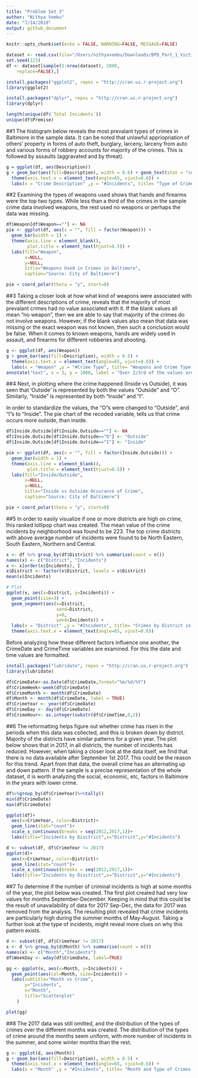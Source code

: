 ```yaml
---
title: "Problem Set 3"
author: "Nithya Vembu"
date: "7/14/2018"
output: github_document
---
```


```r
knitr::opts_chunk$set(echo = FALSE, WARNING=FALSE, MESSAGE=FALSE)
```

```r
dataset <- read.csv(file="/Users/nithyavembu/Downloads/BPD_Part_1_Victim_Based_Crime_Data.csv", header=TRUE, sep=",")
set.seed(123)
df <- dataset[sample(1:nrow(dataset), 2000,
  	replace=FALSE),]

install.packages("ggplot2", repos = "http://cran.us.r-project.org")
library(ggplot2)

install.packages("dplyr", repos = "http://cran.us.r-project.org")
library(dplyr)

length(unique(df$`Total Incidents`))
unique(df$Premise)
```

##1 
The histogram below reveals the most prevalant types of crimes in Baltimore in the sample data. It can be noted that unlawful appriopriation of others' property in forms of auto theft, burglary, larceny, larceny from auto and various forms of robbery accounts for majority of the crimes. This is followed by assaults (aggravated and by threat).

```r

g = ggplot(df, aes(Description))
g + geom_bar(aes(fill=Description), width = 0.6) + geom_text(stat = "count", size = 3, aes(label = ..count.., y = ..count..)) +
  theme(axis.text.x = element_text(angle=65, vjust=0.6)) + 
  labs(x = "Crime Description" ,y = "#Incidents", title= "Type of Crimes in Baltimore")

```

##2 
Examining the types of weapons used shows that hands and firearms were the top two types. While less than a third of the crimes in the sample crime data involved weapons, the rest used no weapons or perhaps the data was missing.

```r
df$Weapon[df$Weapon==""] <- NA
pie <- ggplot(df, aes(x = "", fill = factor(Weapon))) + 
  geom_bar(width = 1) +
  theme(axis.line = element_blank(), 
        plot.title = element_text(hjust=0.5)) + 
  labs(fill="Weapon", 
       x=NULL, 
       y=NULL, 
       title="Weapons Used in Crimes in Baltimore", 
       caption="Source: City of Baltimore")

pie + coord_polar(theta = "y", start=0)

```

##3 
Taking a closer look at how what kind of weapons were associated with the different descriptions of crime, reveals that the majority of most prevalant crimes had no value associated with it. If the blank values all mean "no weapon", then we are able to say that majority of the crimes do not involve weapons. However, if the blank values also mean that data was missing or the exact weapon was not known, then such a conclusion would be false. When it comes to known weapons, hands are widely used in assault, and firearms for different robberies and shooting.

```r

g <- ggplot(df, aes(Weapon))
g + geom_bar(aes(fill=Description), width = 0.5) + 
  theme(axis.text.x = element_text(angle=65, vjust=0.6)) + 
  labs(x = "Weapon" ,y = "#Crime Type", title= "Weapons and Crime Type in Baltimore") +
annotate("text", x = 3, y = 1000, label = "Over 2/3rd of the values are blank", size = 3)
```
##4 
Next, in plotting where the crime happened (Inside vs Outside), it was seen that 'Outside' is represented by both the values "Outside" and "O". Similarly, "Inside" is represented by both "Inside" and "I". 

In order to standardize the values, the "O"s were changed to "Outside", and "I"s to "Inside". The pie chart of the recoded variable, tells us that crime occurs more outside, than inside.

```r
df$Inside.Outside[df$Inside.Outside==""] <- NA
df$Inside.Outside[df$Inside.Outside=="O"] <- "Outside"
df$Inside.Outside[df$Inside.Outside=="I"] <- "Inside"

pie <- ggplot(df, aes(x = "", fill = factor(Inside.Outside))) + 
  geom_bar(width = 1) + 
  theme(axis.line = element_blank(), 
        plot.title = element_text(hjust=0.5)) + 
  labs(fill="Inside/Outside", 
       x=NULL, 
       y=NULL, 
       title="Inside vs Outside Occurance of Crime", 
       caption="Source: City of Baltimore")

pie + coord_polar(theta = "y", start=0)
```

##5
In order to easily visualize if one or more districts are high on crime, this ranked lollipop chart was created. The mean value of the crime incidents by neighborhood was found to be 223. The top crime districts with above average number of incidents were found to be North Eastern, South Eastern, Northern and Central. 

```r

x <- df %>% group_by(df$District) %>% summarise(count = n())
names(x) <- c("District", "Incidents")
x <- x[order(x$Incidents), ] 
x$District <- factor(x$District, levels = x$District)
mean(x$Incidents)

# Plot
ggplot(x, aes(x=District, y=Incidents)) + 
  geom_point(size=3) + 
  geom_segment(aes(x=District, 
                   xend=District, 
                   y=0, 
                   yend=Incidents)) + 
  labs(x = "District" ,y = "#Incidents", title= "Crimes by District in Baltimore") + 
  theme(axis.text.x = element_text(angle=65, vjust=0.6))

```


Before analyzing how these different factors influence one another, the CrimeDate and CrimeTime variables are examined. For this the date and time values are formatted.

```r
install.packages("lubridate", repos = "http://cran.us.r-project.org")
library(lubridate)

df$CrimeDate<-as.Date(df$CrimeDate,format="%m/%d/%Y")
df$CrimeWeek<-week(df$CrimeDate)
df$CrimeMonth <- month(df$CrimeDate)
df$Month <- month(df$CrimeDate, label = TRUE)
df$CrimeYear <- year(df$CrimeDate)
df$CrimeDay <- day(df$CrimeDate)
df$CrimeHour<- as.integer(substr(df$CrimeTime,0,2))
```

##6 
The reformatting helps figure out whether crime has risen in the periods when this data was collected, and this is broken down by district. Majority of the districts have similar patterns for a given year. The plot below shows that in 2017, in all districts, the number of incidents has reduced. However, when taking a closer look at the data itself, we find that there is no data available after September 1st 2017. This could be the reason for this trend. Apart from that data, the overall crime has an alternating up and down pattern. If the sample is a precise representation of the whole dataset, it is worth analyzing the social, economic, etc, factors in Baltimore in the years with lower crime.

```r

df%>%group_by(df$CrimeYear)%>%tally()
min(df$CrimeDate)
max(df$CrimeDate)

ggplot(df)+
  aes(x=CrimeYear, color=District)+
  geom_line(stat="count")+
  scale_x_continuous(breaks = seq(2012,2017,1))+
  labs(title="Incidents by Disctrict",x="District",y="#Incidents")

d <- subset(df, df$CrimeYear != 2017)
ggplot(d)+
  aes(x=CrimeYear, color=District)+
  geom_line(stat="count")+
  scale_x_continuous(breaks = seq(2012,2017,1))+
  labs(title="Incidents by Disctrict",x="District",y="#Incidents")
```

##7 
To determine if the number of criminal incidents is high at some months of the year, the plot below was created. The first plot created had very low values for months September-December. Keeping in mind that this could be the result of unavailability of data for 2017 Sep-Dec, the data for 2017 was removed from the analysis. The resulting plot revealed that crime incidents are particularly high during the summer months of May-August. Taking a further look at the type of incidents, might reveal more clues on why this pattern exists.

```r
d <- subset(df, df$CrimeYear != 2017)
x <- d %>% group_by(d$Month) %>% summarise(count = n())
names(x) <- c("Month","Incidents")
df$WeekDay <- wday(df$CrimeDate, label=TRUE)

gg <- ggplot(x, aes(x=Month, y=Incidents)) + 
  geom_point(aes(col=Month, size=Incidents)) + 
  labs(subtitle="Month vs Crime", 
       y="Incidents", 
       x="Month", 
       title="Scatterplot"
    )

plot(gg)

```

##8 
The 2017 data was still omitted, and the distribution of the types of crimes over the different months was created. The distribution of the types of crime around the months seem uniform, with more number of incidents in the summer, and some winter months than the rest.

```r
g <- ggplot(d, aes(Month))
g + geom_bar(aes(fill=Description), width = 0.5) + 
  theme(axis.text.x = element_text(angle=65, vjust=0.6)) + 
  labs(x = "Month" ,y = "#Incidents", title= "Month and Type of Crimes in Baltimore")
```

